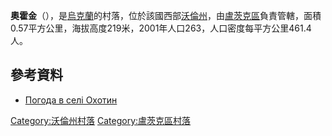 {{coord|50|44|52|N|25|7|8|E|scale:30000|display=title}}

'''奧霍金'''（{{lang-uk|Охотин}}），是[[烏克蘭|烏克蘭]]的村落，位於該國西部[[沃倫州|沃倫州]]，由[[盧茨克區|盧茨克區]]負責管轄，面積0.57平方公里，海拔高度219米，2001年人口263，人口密度每平方公里461.4人。

==參考資料==
* [http://weather.in.ua/ua/volynskaja/19309 Погода в селі Охотин] {{Wayback|url=http://weather.in.ua/ua/volynskaja/19309 |date=20111219110509 }}

[[Category:沃倫州村落|Category:沃倫州村落]]
[[Category:盧茨克區村落|Category:盧茨克區村落]]


{{Volyn-geo-stub}}